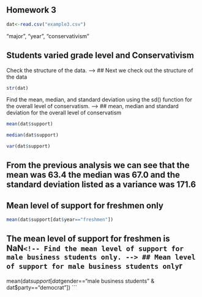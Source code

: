 ## Homework 3

<!--
You can use the example3.Rmd or other files to find examples
of the codes you'll need to use to complete this assignment. I strongly
urge you to copy and paste relevant code that you know works from my
examples or instructions and then edit that code so you're working
with the appropriate variables for the homework.
-->

<!--
Set the working directory.
No Rchunk is needed to accomplish this.
-->

<!--
Read in the homework3.csv data. For each of the following steps you
should preface your R commands with some plain English explanation.
-->

```r
dat<-read.csv("example3.csv")
```
"major", "year", "conservativism"


## Students varied grade level and Conservativism

Check the structure of the data.
-->
## Next we check out the structure of the data

```r
str(dat)
```

Find the mean, median, and standard deviation using the sd() function
for the overall level of conservatism.
-->
## mean, median and standard deviation for the overall level of conservatism
```r
mean(dat$support)

median(dat$support)

var(dat$support)
```
## From the previous analysis we can see that the mean was 63.4 the median was 67.0 and the standard deviation listed as a variance was 171.6

<!--
Find the mean level of support for freshmen only.
-->

## Mean level of support for freshmen only

```r
mean(dat$support[dat$year=="freshmen"])
```
## The mean level of support for freshmen is NaN```
<!--
Find the mean level of support for male business students only.
-->
## Mean level of support for male business students only
```r
mean(dat$support[dat$gender=="male business students" & dat$party=="democrat"])
```
